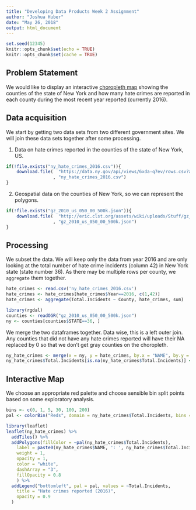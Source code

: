 ```yaml
---
title: "Developing Data Products Week 2 Assignment"
author: "Joshua Huber"
date: "May 26, 2018"
output: html_document
---
```


```r
set.seed(12345)
knitr::opts_chunk$set(echo = TRUE)
knitr::opts_chunk$set(cache = TRUE)
```

## Problem Statement
We would like to display an interactive [choropleth map](https://en.wikipedia.org/wiki/Choropleth_map) showing the counties of the state of New York and how many hate crimes are reported in each county during the most recent year reported (currently 2016).

## Data acquisition
We start by getting two data sets from two different government sites. We will join these data sets together after some processing.

1. Data on hate crimes reported in the counties of the state of New York, US.
```r
if(!file.exists("ny_hate_crimes_2016.csv")){
    download.file(  "https://data.ny.gov/api/views/6xda-q7ev/rows.csv?accessType=DOWNLOAD"
                  , "ny_hate_crimes_2016.csv")
}
```
2. Geospatial data on the counties of New York, so we can represent the polygons.
```r
if(!file.exists("gz_2010_us_050_00_500k.json")){
    download.file(  "http://eric.clst.org/assets/wiki/uploads/Stuff/gz_2010_us_050_00_500k.json"
                  , "gz_2010_us_050_00_500k.json")
}
```

## Processing
We subset the data. We will keep only the data from year 2016 and are only looking at the total number of hate crime incidents (column 42) in New York state (state number 36).  As there may be multiple rows per county, we `aggregate` them together.
```r
hate_crimes <- read.csv('ny_hate_crimes_2016.csv')
hate_crimes <- hate_crimes[hate_crimes$Year==2016, c(1,42)]
hate_crimes <- aggregate(Total.Incidents ~ County, hate_crimes, sum)

library(rgdal)
counties <- readOGR("gz_2010_us_050_00_500k.json")
ny <- counties[counties$STATE==36, ]
```

We merge the two dataframes together. Data wise, this is a left outer join.  Any counties that did not have any hate crimes reported will have their NA replaced by 0 so that we don't get gray counties on the choropleth.
```r
ny_hate_crimes <- merge(x = ny, y = hate_crimes, by.x = "NAME", by.y = "County", all.x = TRUE)
ny_hate_crimes$Total.Incidents[is.na(ny_hate_crimes$Total.Incidents)] <- 0
```

## Interactive Map
We choose an appropriate red palette and choose sensible bin split points based on some exploratory analysis.

```r
bins <- c(0, 1, 5, 30, 100, 200)
pal <- colorBin("Reds", domain = ny_hate_crimes$Total.Incidents, bins = bins)

library(leaflet)
leaflet(ny_hate_crimes) %>%
  addTiles() %>%
  addPolygons(fillColor = ~pal(ny_hate_crimes$Total.Incidents),
    label = paste0(ny_hate_crimes$NAME, ': ', ny_hate_crimes$Total.Incidents),
    weight = 1,
    opacity = 1,
    color = "white",
    dashArray = "3",
    fillOpacity = 0.8
    ) %>%
  addLegend("bottomleft", pal = pal, values = ~Total.Incidents,
    title = "Hate crimes reported (2016)",
    opacity = 0.9
  )
```
